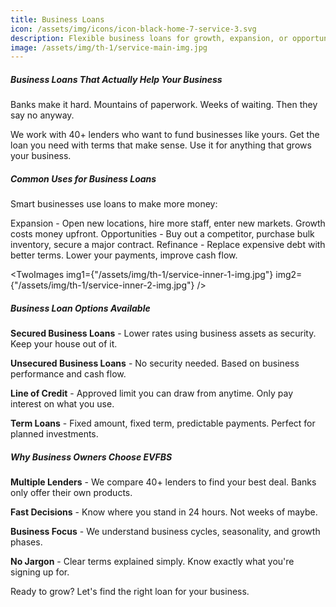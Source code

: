 ```yaml
---
title: Business Loans
icon: /assets/img/icons/icon-black-home-7-service-3.svg
description: Flexible business loans for growth, expansion, or opportunities. Multiple lenders, better rates.
image: /assets/img/th-1/service-main-img.jpg
---
```



##### Business Loans That Actually Help Your Business

Banks make it hard. Mountains of paperwork. Weeks of waiting. Then they say no anyway.

We work with 40+ lenders who want to fund businesses like yours. Get the loan you need with terms that make sense. Use it for anything that grows your business.

##### Common Uses for Business Loans

Smart businesses use loans to make more money:

<div class='font-semibold text-ColorBlack'>
  <ServiceBadge>Expansion - Open new locations, hire more staff, enter new markets. Growth costs money upfront.</ServiceBadge>
  <ServiceBadge>Opportunities - Buy out a competitor, purchase bulk inventory, secure a major contract.</ServiceBadge>
  <ServiceBadge>Refinance - Replace expensive debt with better terms. Lower your payments, improve cash flow.</ServiceBadge>
</div>

<TwoImages
  img1={"/assets/img/th-1/service-inner-1-img.jpg"}
  img2={"/assets/img/th-1/service-inner-2-img.jpg"}
/>

##### Business Loan Options Available

**Secured Business Loans** - Lower rates using business assets as security. Keep your house out of it.

**Unsecured Business Loans** - No security needed. Based on business performance and cash flow.

**Line of Credit** - Approved limit you can draw from anytime. Only pay interest on what you use.

**Term Loans** - Fixed amount, fixed term, predictable payments. Perfect for planned investments.

##### Why Business Owners Choose EVFBS

**Multiple Lenders** - We compare 40+ lenders to find your best deal. Banks only offer their own products.

**Fast Decisions** - Know where you stand in 24 hours. Not weeks of maybe.

**Business Focus** - We understand business cycles, seasonality, and growth phases.

**No Jargon** - Clear terms explained simply. Know exactly what you're signing up for.

Ready to grow? Let's find the right loan for your business.